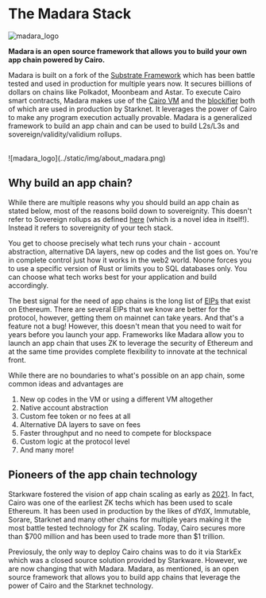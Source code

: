 
# The Madara Stack

![madara_logo](../static/img/madara_logomark_red.png)

**Madara is an open source framework that allows you to build your own app chain powered by Cairo.**

Madara is built on a fork of the [Substrate Framework](https://substrate.io/) which has been battle tested and used in production for multiple years now. It secures biillions of dollars on
chains like Polkadot, Moonbeam and Astar. To execute Cairo smart contracts, Madara makes use of the [Cairo VM](https://github.com/lambdaclass/cairo-rs) and
the [blockifier](https://github.com/starkware-libs/blockifier) both of which are used in production by Starknet.
It leverages the power of Cairo to make any program execution actually provable. Madara is a generalized framework to build an app chain and can be used to build
L2s/L3s and sovereign/validity/validium rollups.

<br />
![madara_logo](../static/img/about_madara.png)
<br />

## Why build an app chain?

While there are multiple reasons why you should build an app chain as stated below, most of the reasons boild down to sovereignity. This doesn't refer to Sovereign rollups as defined
[here](https://celestia.org/learn/sovereign-rollups/an-introduction/) (which is a novel idea in itself!). Instead it refers to sovereignity of your tech stack.

You get to choose precisely what tech runs your chain - account abstraction, alternative DA layers, new op codes and the list goes on. You're in complete control just how it
works in the web2 world. Noone forces you to use a specific version of Rust or limits you to SQL databases only. You can choose what tech works best for your application and build accordingly.

The best signal for the need of app chains is the long list of [EIPs](https://eips.ethereum.org/all) that exist on Ethereum. There are several EIPs that we know are better for the protocol, however, getting them on mainnet
can take years. And that's a feature not a bug! However, this doesn't mean that you need to wait for years before you launch your app. Frameworks like Madara allow you to launch an app chain that
uses ZK to leverage the security of Ethereum and at the same time provides complete flexibility to innovate at the technical front.

While there are no boundaries to what's possible on an app chain, some common ideas and advantages are

1. New op codes in the VM or using a different VM altogether
2. Native account abstraction
3. Custom fee token or no fees at all
4. Alternative DA layers to save on fees
5. Faster throughput and no need to compete for blockspace
6. Custom logic at the protocol level
7. And many more!

## Pioneers of the app chain technology

Starkware fostered the vision of app chain scaling as early as [2021](https://medium.com/starkware/fractal-scaling-from-l2-to-l3-7fe238ecfb4f). In fact, Cairo was one of the earliest
ZK techs which has been used to scale Ethereum. It has been used in production by the likes of dYdX, Immutable, Sorare, Starknet and many other chains for multiple years making it the
most battle tested technology for ZK scaling. Today, Cairo secures more than $700 million and has been used to trade more than $1 trillion.

Previosuly, the only way to deploy Cairo chains was to do it via StarkEx which was a closed source solution provided by Starkware. However, we are now changing that with Madara. Madara,
as mentioned, is an open source framework that allows you to build app chains that leverage the power of Cairo and the Starknet technology.
